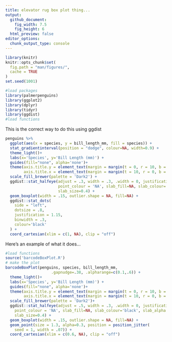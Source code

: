 ```yaml
---
title: elevator rug box plot thing...
output: 
  github_document:
    fig_width: 7.5
    fig_height: 6
  html_preview: false
editor_options: 
  chunk_output_type: console
---
```


```r
library(knitr)
knitr::opts_chunk$set(
  fig.path = "man/figures/",
  cache = TRUE
)
set.seed(1001)
```


```r
#load packages
library(palmerpenguins)
library(ggplot2)
library(dplyr)
library(tidyr)
library(ggdist)
#load functions

```

This is the correct way to do this using ggdist
```r
penguins %>%
  ggplot(aes(x = species, y = bill_length_mm, fill = species)) +
  stat_gradientinterval(position = "dodge", colour=NA, width=0.9) +
  theme_light()+
  labs(x='Species', y='Bill Length (mm)') +
  guides(fill="none", alpha='none')+
  theme(axis.title.y = element_text(margin = margin(t = 0, r = 10, b = 0, l = 0)),
        axis.title.x = element_text(margin = margin(t = 10, r = 0, b = 0, l = 0)))+
  scale_fill_brewer(palette = 'Dark2') +
  ggdist::stat_halfeye(adjust = .3, width = .3, .width = 0, justification = -.3,
                       point_colour = 'NA', slab_fill=NA, slab_colour='black',
                       slab_size=0.4) +
  geom_boxplot(width = .15, outlier.shape = NA, fill=NA) +
  ggdist::stat_dots(
    side = "left",
    dotsize = .8,
    justification = 1.15,
    binwidth = .3,
    colour='black'
  ) +
  coord_cartesian(xlim = c(1, NA), clip = "off")
```




Here's an example of what it does...

```r
#load functions
source('barcodeBoxPlot.R')
# make the plot
barcodeBoxPlot(penguins, species, bill_length_mm,
                    .gapnudge=.38, .alpharange=c(0.1,.6)) +
  theme_light()+
  labs(x='Species', y='Bill Length (mm)') +
  guides(fill="none", alpha='none')+
  theme(axis.title.y = element_text(margin = margin(t = 0, r = 10, b = 0, l = 0)),
        axis.title.x = element_text(margin = margin(t = 10, r = 0, b = 0, l = 0)))+
  scale_fill_brewer(palette = 'Dark2')+
  ggdist::stat_halfeye(adjust = .5, width = .3, .width = 0, justification = -.4,
    point_colour = 'NA', slab_fill=NA, slab_colour='black', slab_alpha = .3,
    slab_size=0.4) +
  geom_boxplot(width = .15, outlier.shape = NA, fill=NA) +
  geom_point(size = 1.3, alpha=0.3, position = position_jitter(
    seed = 1, width = .07)) +
  coord_cartesian(xlim = c(0.6, NA), clip = "off")
```



